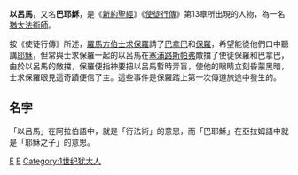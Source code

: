 '''以呂馬'''，又名'''巴耶穌'''，是《[[新約聖經|新約聖經]]》《[[使徒行傳|使徒行傳]]》第13章所出現的人物，為一名[[犹太人|猶太]][[魔法师|法術師]]。

按《使徒行傳》所述，[[羅馬帝國|羅馬]][[资深执政官|方伯]][[士求保羅|士求保羅]]請了[[巴拿巴|巴拿巴]]和[[保羅|保羅]]，希望能從他們口中聽講[[耶穌|耶穌]]，但常與士求保羅一起的以呂馬在[[塞浦路斯|塞浦路斯]][[帕福斯|帕弗]]敵擋了使徒保羅和巴拿巴，由於以呂馬的敵擋，保羅便指神要把以呂馬暫時弄盲，使他的眼睛立刻昏蒙黑暗，士求保羅眼見這奇蹟便信了主。這些事件是保羅踏上第一次傳道旅途中發生的。

==名字==
「以呂馬」在阿拉伯語中，就是「行法術」的意思，而「巴耶穌」在亞拉姆語中就是「耶穌之子」的意思。

[[Category:新约圣经中的人|E]]
[[Category:使徒行传|E]]
[[Category:1世纪犹太人|Category:1世纪犹太人]]